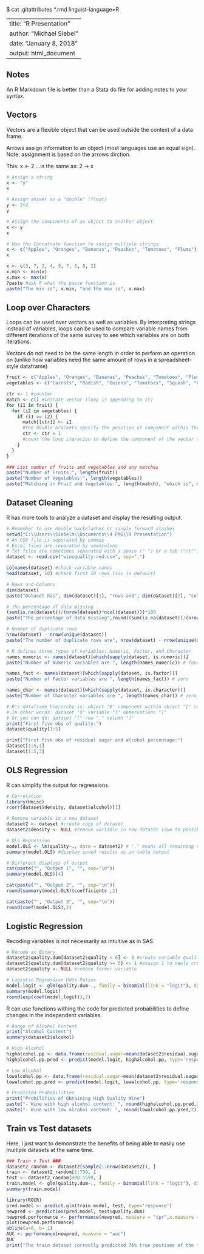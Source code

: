 $ cat .gitattributes
*.rmd linguist-language=R

---
title: "R Presentation"
author: "Michael Siebel"
date: "January 8, 2018"
output: html_document
---


## Notes

An R Markdown file is better than a Stata do file for adding notes to your syntax.

## Vectors

Vectors are a flexible object that can be used outside the context of a data frame.

Arrows assign information to an object (most languages use an equal sign).  Note: assignment is based on the arrows dirction.

This:
x <- 2
...is the same as:
2 -> x

```{r, echo=TRUE, warning=FALSE, message=FALSE}
# Assign a string
x <- "y"
x

# Assign answer as a "double" (float)
y <- 2+2
y

# Assign the components of an object to another object
x <- y
x

# Use the Concatnate function to assign multiple strings
x <- c("Apples", "Oranges", "Bananas", "Peaches", "Tomatoes", "Plums")
x

x <- c(3, 7, 2, 4, 9, 7, 6, 8, 2)
x.min <- min(x)
x.max <- max(x)
?paste #ask R what the paste function is
paste("The min is", x.min, "and the max is", x.max)

```

## Loop over Characters

Loops can be used over vectors as well as variables.  By interpreting strings instead of variables, loops can be used to compare variable names from different iterations of the same survey to see which variables are on both iterations.

Vectors do not need to be the same length in order to perform an operation on (unlike how variables need the same amount of rows in a spreadsheet-style dataframe)

```{r, echo=TRUE, warning=FALSE, message=FALSE}
fruit <- c("Apples", "Oranges", "Bananas", "Peaches", "Tomatoes", "Plums")
vegetables <- c("Carrots", "Radish", "Onions", "Tomatoes", "Squash", "Cabbage", "Seaweed")

ctr <- 1 #counter
match <- c() #initate vector (loop is appending to it)
for (i1 in fruit) {
  for (i2 in vegetables) {
    if (i1 == i2) {
      match[[ctr]] <- i1 
      #the double brackets specify the position of component within the vector as opposed to the component itself
      ctr <- ctr + 1
      #count the loop iteration to define the component of the vector we will append to
    }
  }
}

### List number of fruits and vegetables and any matches
paste("Number of Fruits:", length(fruit))
paste("Number of Vegetables:", length(vegetables))
paste("Matching in Fruit and Vegetables:", length(match), "which is", match)

```

## Dataset Cleaning

R has more tools to analyze a dataset and display the resulting output.

```{r, echo=TRUE, warning=FALSE, message=FALSE}
# Remember to use double backslashes or single forward slashes
setwd("C:\\Users\\Siebelm\\Documents\\4 FMG\\R Presentation")
# An CSV file is separated by commas
# Excel files are separated by semicolons
# Txt files are sometimes separated with a space (" ") or a tab ("/t"")
dataset <- read.csv("winequality-red.csv", sep=",")

colnames(dataset) #check variable names
head(dataset, 10) #check first 10 rows (six is default)

```
```{r, echo=TRUE, warning=FALSE, message=FALSE}
# Rows and Columns
dim(dataset)
paste("Dataset has", dim(dataset)[1], "rows and", dim(dataset)[2], "columns.")

```
```{r, echo=TRUE, warning=FALSE, message=FALSE}
# The percentage of data missing
(sum(is.na(dataset))/(nrow(dataset)*ncol(dataset)))*100
paste("The percentage of data missing",round((sum(is.na(dataset))/(nrow(dataset)*ncol(dataset)))*100, digits=2),"%")
```
```{r, echo=TRUE, warning=FALSE, message=FALSE}
# Number of duplicate rows
nrow(dataset) - nrow(unique(dataset))
paste("The number of duplicate rows are", nrow(dataset) - nrow(unique(dataset)))
```
```{r, echo=TRUE, warning=FALSE, message=FALSE}
# R defines three types of variables: Numeric, Factor, and Character
names_numeric <- names(dataset)[which(sapply(dataset, is.numeric))]
paste("Number of Numeric variables are ", length(names_numeric)) # four

names_fact <- names(dataset)[which(sapply(dataset, is.factor))]
paste("Number of Factor variables are ", length(names_fact)) # zero

names_char <- names(dataset)[which(sapply(dataset, is.character))]
paste("Number of Character variables are ", length(names_char)) # zero
```
```{r, echo=TRUE, warning=FALSE, message=FALSE}
# R's dataframe hierarchy is: object "$" component within object "[" components within components "]"
# In other words: dataset "$" variable "[" observations "]"
# Or you can do: dataset "[" row "," column "]"
print("First five obs of quality:")
dataset$quality[1:5]

print("First five obs of residual sugar and alcohol percentage:")
dataset[1:5,1]
dataset[1:5,3]
```

## OLS Regression

R can simplify the output for regressions.

```{r, echo=TRUE, warning=FALSE, message=FALSE}
# Correlation
library(Hmisc)
rcorr(dataset$density, dataset$alcohol)[1] 
```
```{r, echo=TRUE, warning=FALSE, message=FALSE}
# Remove variable in a new dataset
dataset2 <- dataset #create copy of dataset
dataset2$density <- NULL #remove variable in new dataset (due to possible multicolinearity)

# OLS Regression
model.OLS <- lm(quality~., data = dataset2) # "." means all remaining varible
summary(model.OLS) #display saved results as in table output
```
```{r, echo=TRUE, warning=FALSE, message=FALSE}
# Different displays of output
cat(paste("", "Output 1", "", sep="\n"))
summary(model.OLS)[4]

cat(paste("", "Output 2", "", sep="\n"))
round(summary(model.OLS)$coefficients ,2)

cat(paste("", "Output 3", "", sep="\n"))
round(coef(model.OLS),2)

```

## Logistic Regression

Recoding variables is not necessarily as intuitive as in SAS.

```{r, echo=TRUE, warning=FALSE, message=FALSE}
# Recode as Binary
dataset2$quality.dum[dataset2$quality < 6] <- 0 #create variable quality.dum and assign it 0 if quality < 6
dataset2$quality.dum[dataset2$quality >= 6] <- 1 #assign 1 to newly created quality.dum if quality >= 6
dataset2$quality <- NULL #remove former variable

# Logistic Regression Odds Ratios
model.logit <- glm(quality.dum~., family = binomial(link = "logit"), data = dataset2) 
summary(model.logit)
round(exp(coef(model.logit)),2)

```

R can use functions withing the code for predicted probabilities to define changes in the independent variables.

```{r, echo=TRUE, warning=FALSE, message=FALSE}
# Range of Alcohol Content
print("Alcohol Content")
summary(dataset2$alcohol)

# High Alcohol
highalcohol.pp <- data.frame(residual.sugar=mean(dataset2$residual.sugar), alcohol=quantile(dataset2$alcohol, c(.75)))
highalcohol.pp.pred <- predict(model.logit, highalcohol.pp, type='response')

# Low Alcohol
lowalcohol.pp <- data.frame(residual.sugar=mean(dataset2$residual.sugar), alcohol=quantile(dataset2$alcohol, c(.25))) 
lowalcohol.pp.pred <- predict(model.logit, lowalcohol.pp, type='response')

# Predicted Probabilities
print("Probilities of Obtaining High Quality Wine")
paste("- Wine with high alcohol content: ", round(highalcohol.pp.pred,2))
paste("- Wine with low alcohol content: ", round(lowalcohol.pp.pred,2))

```

## Train vs Test datasets

Here, I just want to demonstrate the benefits of being able to easily use multiple datasets at the same time.

```{r, echo=TRUE, warning=FALSE, message=FALSE}
### Train v Test ###
dataset2_random <- dataset2[sample(1:nrow(dataset2)), ]
train <- dataset2_random[1:799, ]
test <- dataset2_random[800:1599, ]
train.model <- glm(quality.dum~., family = binomial(link = "logit"), data = train)
summary(train.model)

library(ROCR)
pred.model <- predict.glm(train.model, test, type='response')
newpred <- prediction(pred.model, test$quality.dum)
newpred.performance <- performance(newpred, measure = "tpr",x.measure = "fpr")
plot(newpred.performance)
abline(a=0, b= 1)
AUC <- performance(newpred, measure = "auc")
AUC 
print("The train dataset correctly predicted 76% true postives of the test dataset")

```
